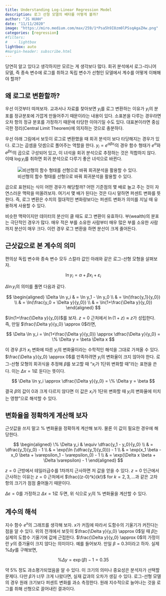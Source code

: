 ```yaml
---
title: Understanding Log-Linear Regression Model 
description: 로그 선형 모델의 베타를 어떻게 볼까? 
author: "JS HUHH"
date: "11/11/2020"
image: "https://miro.medium.com/max/259/1*Psa5h9I8zm0lPSsqAgaZHw.png"
categories: [regression]
#filters:
#   - lightbox
lightbox: auto
#margin-header: subscribe.html
---
```


당연히 알고 있다고 생각하지만 모르는 게 생각보다 많다. 회귀 분석에서 로그-리니어 모델, 즉 종속 변수에 로그를 취하고 독립 변수가 선형인 모델에서 계수를 어떻게 이해해야 할까? 

## 왜 로그로 변환할까? 

우선 이것부터 따져보자. 교과서나 자료를 찾아보면 $y_i$를 로그 변환하는 이유가 $y_i$의 분포를 정규분포에 가깝게 만들어주기 때문이라는 내용이 있다. 소표본을 다루는 경우라면 오차 항의 정규 분포를 가정하기 때문에 타당한 이야기일 수도 있다. 대표본이라면 중심 극한 정리(Central Limit Theorem)에 의지하는 것으로 충분하다. 

우선 아래 그림에서 보듯이 로그로 변환했을 때 회귀 분석이 보다 타당해지는 경우가 있다. 로그는 곱셈을 덧셈으로 폴어주는 역할을 한다. $y_i = e^{\alpha \beta x_i}$의 경우 함수 형태가 $e^\alpha$와 $e^{\beta x_i}$의 곱으로 구성되어 있고, 이 녀석을 회귀 분석으로 추정하는 것은 적합하지 않다. 이때 $\log y_i$를 취하면 회귀 분석으로 다루기 좋은 녀석으로 바뀐다.

:::{layout="[-1,15,-1]"}
![비선형의 함수 형태를 선형으로 바꿔 회귀분석을 활용할 수 있다.](./images/log-linear.png)
:::

곱으로 표현되는 식이 어떤 경우가 해당할까? 어떤 기준점의 몇 배로 늘고 주는 것이 자연스러운 맥락을 떠올려보자. 여기서 몇 배가 된다는 것은 다시 말하면 퍼센트 변화를 뜻한다. 즉, 로그 변환은 수치의 절대적인 변화량보다는 퍼센트 변화가 의미를 지닐 때 유용하게 사용할 수 있다. 

비슷한 맥락이지만 데이터의 분산이 클 때도 로그 변환이 유효하다. 부(wealth)의 분포는 극단적인 경우가 많다. 매우 적은 부를 소유한 사람부터 매우 많은 부를 소유한 사람까지 분산이 매우 크다. 이런 경우 로그 변환을 하면 분산이 크게 줄어든다.

## 근삿값으로 본 계수의 의미 

편의상 독립 변수와 종속 변수 모두 스칼라 값인 아래와 같은 로그-선형 모형을 살펴보자.

$$
\ln y_i = \alpha + \beta x_i + \varepsilon_i
$$

$\Delta \ln y_i$의 의미를 풀면 다음과 같다. 

$$
\begin{aligned}
\Delta \ln y_i & = \ln y_1 - \ln y_0 \\
& = \ln(\frac{y_1}{y_0}) \\
& = \ln(\frac{y_0 + \Delta y}{y_0}) \\
& = \ln(1+\frac{\Delta y}{y_0})
\end{aligned}
$$

$\ln(1+\frac{\Delta y}{y_0})$를 보자. $z=0$ 근처에서 $\ln (1+z) \approx z$가 성립한다. 즉, 만일 $\frac{\Delta y}{y_0} \approx 0$라면, 

$$
\Delta \ln y_i =  \ln(1+\frac{\Delta y}{y_0}) \approx \dfrac{\Delta y}{y_0} = \% \Delta y = \beta \Delta x
$$

이 경우 $\beta$가 $x_i$ 변화에 따른 $y_i$의 변화율이라는 수학적인 해석을 그대로 가져올 수 있다. $\frac{\Delta y}{y_0} \approx 0$를 만족하려면 $y_i$의 변화율이 크지 않아야 한다. 로그-선형 모형의 회귀식을 추정해 $\beta$를 보고할 때 "$x_i$가 1단위 변화할 때"라는 표현을 쓴다. 이는 $\Delta x = 1$로 둔다는 뜻이다. 

$$
\Delta \ln y_i \approx \dfrac{\Delta y}{y_0} = \% \Delta y = \beta 
$$

결국 $\beta$의 값이 0과 크게 다르지 않다면 이 값은 $x_i$가 1단위 변화할 때 $y_i$의 변화율에 미치는 영향"으로 해석할 수 있다. 

## 변화율을 정확하게 계산해 보자 

근삿값을 쓰지 말고 % 변화율을 정확하게 계산해 보자. 물론 이 값이 필요한 경우에 해당한다. 

$$
\begin{aligned}
\% \Delta y_i & \equiv \dfrac{y_1 - y_0}{y_0} \\
& = \dfrac{y_1}{y_0} - 1 \\
& = \exp(\ln (\dfrac{y_1}{y_0})) - 1 \\
& = \exp(x_1 \beta - x_0 \beta + \varepsilon_1 - \varepsilon_0) - 1 \\
& = \exp(\Delta x \beta + \Delta \varepsilon) - 1
\end{aligned}
$$

:::{.column-margin}
$z=0$ 근방에서 테일러급수를 1차까지 근사하면 저 값을 얻을 수 있다. $z=0$ 인근에서 근사하는 이유는 $z=0$ 근처에서 $\frac{(z-0)^k}{k!}$ for $k=2,3, \dotsc$과 같은 고차 항의 크기가 점점 줄어들기 때문이다. 
:::

$\Delta \varepsilon =0$를 가정하고 $\Delta x =1$로 두면, 위 식으로 $y_i$의 % 변화율을 계산할 수 있다. 

## 계수의 해석 

지수 함수 $e^x$의 그래프를 생각해 보자. $x$가 커짐에 따라서 도함수의 기울기가 커진다는 점을 알 수 있다. 위의 전개에서 보듯이 $\frac{\Delta y}{y_0} \approx 0$일 때 $\beta$는 실제의 도함수 기울기에 값에 근접한다. $\frac{\Delta y}{y_0} \approx 0$의 가정이란 $y$의 증가율이 크지 않다는 의미이다. 예를 들어보자. 만일 $\beta = 0.3$이라고 하자. 실제 $\%\Delta y$를 구해보면, 

$$
\%\Delta y = \exp(\beta) - 1 = 0.35
$$

약 5% 정도 과소평가되었음을 알 수 있다. 이 크기의 의미나 중요성은 분석자가 선택할 문제다. 다만 $\beta$가 너무 크게 나왔다면, 실재 값과의 오차가 생길 수 있다. 로그-선형 모델의 경우 원래 크기보다 퍼센트 변화를 과소 측정한다. 원래 지수적으로 늘어나는 것을 로그를 취해 선형으로 끌어내린 결과이다. 

